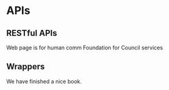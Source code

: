 # APIs {#api}

## RESTful APIs

Web page is for human comm
Foundation for Council services

## Wrappers
We have finished a nice book.
